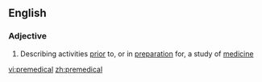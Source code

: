 ==English==

===Adjective===
{{en-adj|-}}

# Describing activities [[prior]] to, or in [[preparation]] for, a study of [[medicine]]

{{anagrams:en/acdeeilmpr}}
[[vi:premedical]]
[[zh:premedical]]